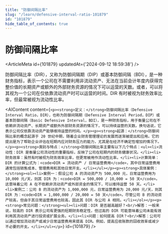 ```yaml
---
title: "防御间隔比率"
slug: "/learn/defensive-interval-ratio-101879"
id: "101879"
hide_table_of_contents: true
---
```



# 防御间隔比率

<ArticleMeta id={101879} updatedAt={'2024-09-12 18:59:38'} />
<div className='border-solid border-b border-t-0 my-4 border-[var(--ifm-color-gray-300)]' />

防御间隔比率（DIR），又称为防御间隔期（DIP）或基本防御间隔（BDI），是一种财务指标，表示一个公司在不需要利用非流动资产、无法在当前会计年度内获得完整价值的长期资产或额外的外部财务资源的情况下可以运营的天数。或者，可以将其视为一个公司在仅依靠流动资产时可以运营的时间。DIR 有时被视为财务效率比率，但最常被视为流动性比率。

<AIContent content={`<p><strong>定义：</strong>防御间隔比率（Defensive Interval Ratio，DIR），也称为防御间隔期（Defensive Interval Period，DIP）或基本防御间隔（Basic Defensive Interval，BDI），是一种财务指标，用于衡量公司在不依赖非流动资产、长期资产或额外外部财务资源的情况下，可以持续运营的天数。换句话说，它表示公司仅依靠流动资产能够维持运营的时间。</p><p><strong>起源：</strong>防御间隔比率的概念起源于 20 世纪中期，随着企业财务管理理论的发展而逐渐被提出和应用。它的提出是为了帮助企业评估在短期内应对财务压力的能力，尤其是在经济不确定性增加的情况下。</p><p><strong>类别与特点：</strong>防御间隔比率主要有以下几个特点：<ul><li>流动性：DIR 是衡量公司流动性的重要指标，反映了公司在短期内的财务健康状况。</li><li>财务效率：虽然有时被视为财务效率比率，但更常被用作流动性比率。</li><li>计算简单：DIR 的计算公式为：<code>DIR = 流动资产 / 日常运营费用</code>，其中日常运营费用通常包括销售成本、管理费用和其他日常开支。</li></ul></p><p><strong>具体案例：</strong><ol><li>案例一：假设公司 A 的流动资产为 500,000 元，日常运营费用为 10,000 元/天，则其 DIR 为：<code>DIR = 500,000 / 10,000 = 50 天</code>。这意味着公司 A 在不依赖非流动资产或外部资金的情况下，可以维持运营 50 天。</li><li>案例二：公司 B 的流动资产为 1,000,000 元，日常运营费用为 20,000 元/天，则其 DIR 为：<code>DIR = 1,000,000 / 20,000 = 50 天</code>。尽管公司 B 的流动资产较高，但由于其日常运营费用也较高，因此其 DIR 与公司 A 相同。</li></ol></p><p><strong>常见问题：</strong><ul><li>问题：DIR 是否越高越好？<br/>解答：一般来说，较高的 DIR 表示公司有更强的短期财务稳定性，但过高的 DIR 可能意味着公司未能有效利用其流动资产进行投资或扩展业务。</li><li>问题：如何提高 DIR？<br/>解答：公司可以通过增加流动资产或减少日常运营费用来提高 DIR。例如，提高应收账款的回收效率或减少不必要的开支。</li></ul></p>`} id={101879} />
